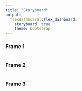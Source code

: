 ```yaml
---
title: "Storyboard"
output: 
  flexdashboard::flex_dashboard:
    storyboard: true
    theme: bootstrap
---
```


### Frame 1

```r
```

### Frame 2

```r
```

### Frame 3

```r
```
